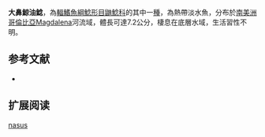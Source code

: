 {{Speciesbox
| name = 大鼻鯨油鯰
| image = 
| image_width = 250px
| status = NE
| status_system = IUCN3.1
| genus = Cetopsorhamdia
| species = nasus
| authority = Eigenmann & Fisher, 1916
| synonyms = 
}}

'''大鼻鯨油鯰'''，為[[輻鰭魚綱|輻鰭魚綱]][[鯰形目|鯰形目]][[鼬鯰科|鼬鯰科]]的其中一[[種|種]]，為熱帶淡水魚，分布於[[南美洲|南美洲]][[哥倫比亞|哥倫比亞]]Magdalena河流域，體長可達7.2公分，棲息在底層水域，生活習性不明。

==参考文献==
*{{FishBase_species|genus=Cetopsorhamdia|species=nasus|year=2015|month=6}}

== 扩展阅读 ==
{{refbegin}}
{{wikispecies-inline|Cetopsorhamdia nasus|大鼻鯨油鯰}}
{{refend}}
{{Taxonbar|from=Q6430332}}

[[Category:鯨油鯰屬|nasus]]